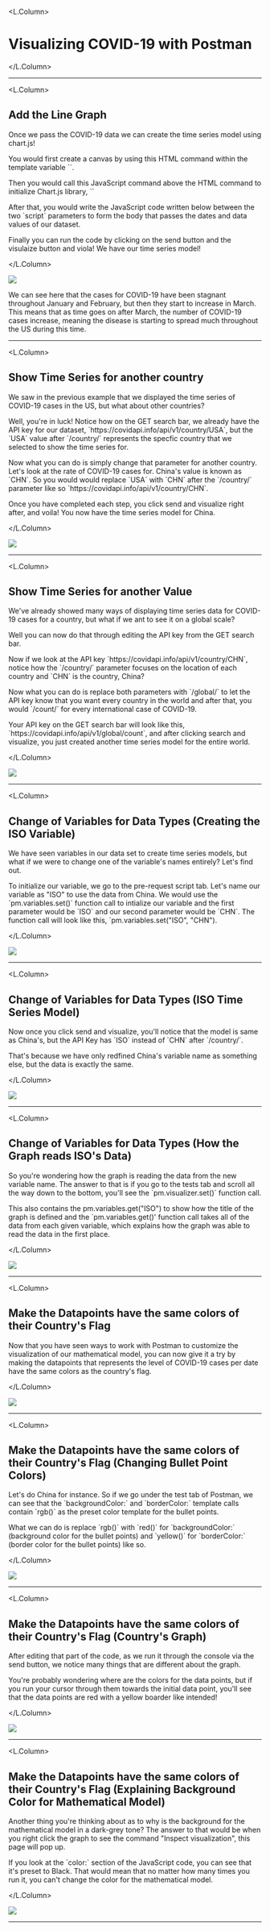 

<!-- jeffrey's imgs -->

<L.Column>

# Visualizing COVID-19 with Postman

</L.Column>

---

<L.Column>

## Add the Line Graph

<p> Once we pass the COVID-19 data  we can create the time series model using chart.js!</p>
<p> You would first create a canvas by using this HTML command within the template variable `<canvas id="myChart"></canvas>`.</p>
<p> Then you would call this JavaScript command above the HTML command
    to initialize Chart.js library, `<script src="https://cdn.jsdelivr.net/npm/chart.js@2.8.0"></script>`</p> 
<p> After that, you would write the JavaScript code written below between the two `script` parameters to form the body that passes the
    dates and data values of our dataset.</p>
<p> Finally you can run the code by clicking on the send button and the visulaize button and viola! We have our time series model!</p>

</L.Column>


<img src = {usa_graph}/>

<Notes>
  <p> We can see here that the cases for COVID-19 have been stagnant throughout January and February, but then they start to increase
      in March. This means that as time goes on after March, the number of COVID-19 cases increase, meaning the disease is starting to
      spread much throughout the US during this time.</p>
</Notes>
  
---

<L.Column>

## Show Time Series for another country

<p> We saw in the previous example that we displayed the time series of COVID-19 cases in the US, but what about other countries?</p>
<p> Well, you're in luck! Notice how on the GET search bar, we already have the API key for our 
  dataset, `https://covidapi.info/api/v1/country/USA`, but the `USA` value after `/country/` represents the specfic country that we
  selected to show the time series for.</p>
<p> Now what you can do is simply change that parameter for another country. Let's look at the rate of COVID-19 cases for. China's value is known as `CHN`. So you would would replace `USA` with `CHN` after the `/country/` parameter like so
  `https://covidapi.info/api/v1/country/CHN`.</p>
<p> Once you have completed each step, you click send and visualize right after, and voila! You now have the time series model for China.</p>

</L.Column>


<img src = {china}/>

---

<L.Column>

## Show Time Series for another Value

<p> We've already showed many ways of displaying time series data for COVID-19 cases for a country, but what if we ant to see it on a global scale?</p>
<p> Well you can now do that through editing the API key from the GET search bar.</p>
<p> Now if we look at the API key `https://covidapi.info/api/v1/country/CHN`, notice how the `/country/` parameter focuses on the location of each country and `CHN` is the country, China?</p>
<p> Now what you can do is replace both parameters with `/global/` to let the API key know that you want every country in the world and after that, you would `/count/` for every international case of COVID-19.</p>
<p> Your API key on the GET search bar will look like this, `https://covidapi.info/api/v1/global/count`, and after clicking search and visualize, you just created another time series model for the entire world.</p>

</L.Column>


<img src = {global_graph}/>

---

<L.Column>

## Change of Variables for Data Types (Creating the ISO Variable)

<p> We have seen variables in our data set to create time series models, but what if we were to change one of the variable's names entirely? Let's find out.</p>
<p> To initialize our variable, we go to the pre-request script tab. Let's name our variable as "ISO" to use the data from China. We would use the `pm.variables.set()` function call to intialize our variable and the first parameter would be `ISO` and our second parameter would be `CHN`. The function call will look like this, `pm.variables.set("ISO", "CHN").</p>

</L.Column>


<img src = {iso}/>

---

<L.Column>

## Change of Variables for Data Types (ISO Time Series Model)

<p> Now once you click send and visualize, you'll notice that the model is same as China's, but the API Key has `ISO` instead of `CHN` after `/country/`.</p>
<p> That's because we have only redfined China's variable name as something else, but the data is exactly the same.</p>

</L.Column>


<img src = {russel}/>

---

<L.Column>

## Change of Variables for Data Types (How the Graph reads ISO's Data)

<p> So you're wondering how the graph is reading the data from the new variable name. The answer to that is if you go to the tests tab and scroll all the way down to the bottom, you'll see the `pm.visualizer.set()` function call.</p>
<p> This also contains the pm.variables.get("ISO") to show how the title of the graph is defined and the `pm.variables.get()' function call takes all of the data from each given variable, which explains how the graph was able to read the data in the first place.</p>

</L.Column>


<img src = {iso_code}/>

---

<L.Column>

## Make the Datapoints have the same colors of their Country's Flag

<p>  Now that you have seen ways to work with Postman to customize the visualization of our mathematical model, you can now give it a
   try by making the datapoints that represents the level of COVID-19 cases per date have the same colors as the country's flag.</p>

</L.Column>


<img src = {china_before_colors}/>

---

<L.Column>

## Make the Datapoints have the same colors of their Country's Flag (Changing Bullet Point Colors)

<p> Let's do China for instance. So if we go under the test tab of Postman, we can see that the `backgroundColor:` and `borderColor:`
   template calls contain `rgb()` as the preset color template for the bullet points.</p>
<p> What we can do is replace `rgb()` with `red()` for `backgroundColor:` (background color for the bullet points) and `yellow()` for
   `borderColor:` (border color for the bullet points) like so.</p>

</L.Column>


<img src = {image}/>

---

<L.Column>

## Make the Datapoints have the same colors of their Country's Flag (Country's Graph)

<p>  After editing that part of the code, as we run it through the console via the send button, we notice many things that are
   different about the graph.</p>
<p> You're probably wondering where are the colors for the data points, but if you run your cursor through
   them towards the initial data point, you'll see that the data points are red with a yellow boarder like intended!</p>

</L.Column>


<img src = {image_1}/>

---

<L.Column>

## Make the Datapoints have the same colors of their Country's Flag (Explaining Background Color for Mathematical Model)

<p> Another thing you're thinking about as to why is the background for the mathematical model in a dark-grey tone? The answer to that
  would be when you right click the graph to see the command "Inspect visualization", this page will pop up.</p>
<p> If you look at the `color:` section of the JavaScript code, you can see that it's preset to Black. That would mean that no matter how many times you run it, you can't change the color for the mathematical model.</p>

</L.Column>


<img src = {image_2}/>

---
